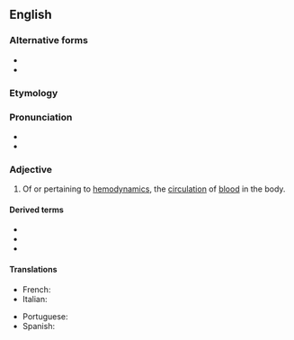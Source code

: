 ==English==

===Alternative forms===
* {{l|en|hemadynamic}}
* {{l|en|haemodynamic}}

===Etymology===
{{af|en|hemo-|dynamic}}

===Pronunciation===
* {{IPA|en|/himoʊdaɪˈnæmɪk/}}
* {{rhymes|en|æmɪk}}

===Adjective===
{{en-adj|-}}

# {{lb|en|medicine}} Of or pertaining to [[hemodynamics]], the [[circulation]] of [[blood]] in the body.

====Derived terms====
* {{l|en|hemodynamically}}
* {{l|en|magnetohemodynamic}}
* {{l|en|oxyhemodynamic}}

====Translations====
{{trans-top|Of or pertaining to the circulation of blood in the body}}
* French: {{t|fr|hémodynamique}}
* Italian: {{t+|it|emodinamico}}
{{trans-mid}}
* Portuguese: {{t|pt|hemodinâmico}}
* Spanish: {{t|es|hemodinámico}}
{{trans-bottom}}